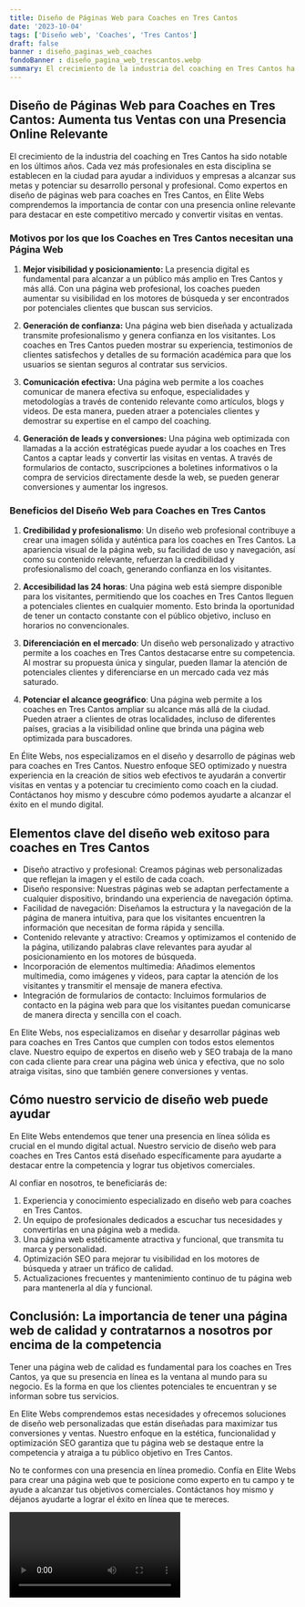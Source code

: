 ```yaml
---
title: Diseño de Páginas Web para Coaches en Tres Cantos
date: '2023-10-04'
tags: ['Diseño web', 'Coaches', 'Tres Cantos']
draft: false
banner : diseño_paginas_web_coaches
fondoBanner : diseño_pagina_web_trescantos.webp
summary: El crecimiento de la industria del coaching en Tres Cantos ha sido notable en los últimos años. Cada vez más profesionales en esta disciplina se establecen en la ciudad para ayudar a individuos y empresas a alcanzar sus metas y potenciar su desarrollo personal y profesional. Como expertos en diseño de páginas web para coaches en Tres Cantos, en Élite Webs comprendemos la importancia de contar con una presencia online relevante para destacar en este competitivo mercado y convertir visitas en ventas.
---
```


## **Diseño de Páginas Web para Coaches en Tres Cantos: Aumenta tus Ventas con una Presencia Online Relevante**

El crecimiento de la industria del coaching en Tres Cantos ha sido notable en los últimos años. Cada vez más profesionales en esta disciplina se establecen en la ciudad para ayudar a individuos y empresas a alcanzar sus metas y potenciar su desarrollo personal y profesional. Como expertos en diseño de páginas web para coaches en Tres Cantos, en Élite Webs comprendemos la importancia de contar con una presencia online relevante para destacar en este competitivo mercado y convertir visitas en ventas.

### **Motivos por los que los Coaches en Tres Cantos necesitan una Página Web**

1. **Mejor visibilidad y posicionamiento:** La presencia digital es fundamental para alcanzar a un público más amplio en Tres Cantos y más allá. Con una página web profesional, los coaches pueden aumentar su visibilidad en los motores de búsqueda y ser encontrados por potenciales clientes que buscan sus servicios.

2. **Generación de confianza:** Una página web bien diseñada y actualizada transmite profesionalismo y genera confianza en los visitantes. Los coaches en Tres Cantos pueden mostrar su experiencia, testimonios de clientes satisfechos y detalles de su formación académica para que los usuarios se sientan seguros al contratar sus servicios.

3. **Comunicación efectiva:** Una página web permite a los coaches comunicar de manera efectiva su enfoque, especialidades y metodologías a través de contenido relevante como artículos, blogs y videos. De esta manera, pueden atraer a potenciales clientes y demostrar su expertise en el campo del coaching.

4. **Generación de leads y conversiones:** Una página web optimizada con llamadas a la acción estratégicas puede ayudar a los coaches en Tres Cantos a captar leads y convertir las visitas en ventas. A través de formularios de contacto, suscripciones a boletines informativos o la compra de servicios directamente desde la web, se pueden generar conversiones y aumentar los ingresos.

### **Beneficios del Diseño Web para Coaches en Tres Cantos**

1. **Credibilidad y profesionalismo**: Un diseño web profesional contribuye a crear una imagen sólida y auténtica para los coaches en Tres Cantos. La apariencia visual de la página web, su facilidad de uso y navegación, así como su contenido relevante, refuerzan la credibilidad y profesionalismo del coach, generando confianza en los visitantes.

2. **Accesibilidad las 24 horas**: Una página web está siempre disponible para los visitantes, permitiendo que los coaches en Tres Cantos lleguen a potenciales clientes en cualquier momento. Esto brinda la oportunidad de tener un contacto constante con el público objetivo, incluso en horarios no convencionales.

3. **Diferenciación en el mercado**: Un diseño web personalizado y atractivo permite a los coaches en Tres Cantos destacarse entre su competencia. Al mostrar su propuesta única y singular, pueden llamar la atención de potenciales clientes y diferenciarse en un mercado cada vez más saturado.

4. **Potenciar el alcance geográfico**: Una página web permite a los coaches en Tres Cantos ampliar su alcance más allá de la ciudad. Pueden atraer a clientes de otras localidades, incluso de diferentes países, gracias a la visibilidad online que brinda una página web optimizada para buscadores.

En Élite Webs, nos especializamos en el diseño y desarrollo de páginas web para coaches en Tres Cantos. Nuestro enfoque SEO optimizado y nuestra experiencia en la creación de sitios web efectivos te ayudarán a convertir visitas en ventas y a potenciar tu crecimiento como coach en la ciudad. Contáctanos hoy mismo y descubre cómo podemos ayudarte a alcanzar el éxito en el mundo digital.

<GifSeo />

<Cta />

## Elementos clave del diseño web exitoso para coaches en Tres Cantos

- Diseño atractivo y profesional: Creamos páginas web personalizadas que reflejan la imagen y el estilo de cada coach.
- Diseño responsive: Nuestras páginas web se adaptan perfectamente a cualquier dispositivo, brindando una experiencia de navegación óptima.
- Facilidad de navegación: Diseñamos la estructura y la navegación de la página de manera intuitiva, para que los visitantes encuentren la información que necesitan de forma rápida y sencilla.
- Contenido relevante y atractivo: Creamos y optimizamos el contenido de la página, utilizando palabras clave relevantes para ayudar al posicionamiento en los motores de búsqueda.
- Incorporación de elementos multimedia: Añadimos elementos multimedia, como imágenes y videos, para captar la atención de los visitantes y transmitir el mensaje de manera efectiva.
- Integración de formularios de contacto: Incluimos formularios de contacto en la página web para que los visitantes puedan comunicarse de manera directa y sencilla con el coach.

En Elite Webs, nos especializamos en diseñar y desarrollar páginas web para coaches en Tres Cantos que cumplen con todos estos elementos clave. Nuestro equipo de expertos en diseño web y SEO trabaja de la mano con cada cliente para crear una página web única y efectiva, que no solo atraiga visitas, sino que también genere conversiones y ventas.

## Cómo nuestro servicio de diseño web puede ayudar

En Elite Webs entendemos que tener una presencia en línea sólida es crucial en el mundo digital actual. Nuestro servicio de diseño web para coaches en Tres Cantos está diseñado específicamente para ayudarte a destacar entre la competencia y lograr tus objetivos comerciales.

Al confiar en nosotros, te beneficiarás de:

1. Experiencia y conocimiento especializado en diseño web para coaches en Tres Cantos.
2. Un equipo de profesionales dedicados a escuchar tus necesidades y convertirlas en una página web a medida.
3. Una página web estéticamente atractiva y funcional, que transmita tu marca y personalidad.
4. Optimización SEO para mejorar tu visibilidad en los motores de búsqueda y atraer un tráfico de calidad.
5. Actualizaciones frecuentes y mantenimiento continuo de tu página web para mantenerla al día y funcional.

## Conclusión: La importancia de tener una página web de calidad y contratarnos a nosotros por encima de la competencia

Tener una página web de calidad es fundamental para los coaches en Tres Cantos, ya que su presencia en línea es la ventana al mundo para su negocio. Es la forma en que los clientes potenciales te encuentran y se informan sobre tus servicios. 

En Elite Webs comprendemos estas necesidades y ofrecemos soluciones de diseño web personalizadas que están diseñadas para maximizar tus conversiones y ventas. Nuestro enfoque en la estética, funcionalidad y optimización SEO garantiza que tu página web se destaque entre la competencia y atraiga a tu público objetivo en Tres Cantos.

No te conformes con una presencia en línea promedio. Confía en Elite Webs para crear una página web que te posicione como experto en tu campo y te ayude a alcanzar tus objetivos comerciales. Contáctanos hoy mismo y déjanos ayudarte a lograr el éxito en línea que te mereces.

<Video />

<CtaBot job='Coaches' city='Tres Cantos'/>

<Gmaps query='Tres Cantos+españa+maps' />